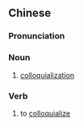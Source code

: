 {{also|口语化}}
==Chinese==
{{zh-forms|s=口语化|type=21}}

===Pronunciation===
{{zh-pron
|m=kǒuyǔhuà
|c=hau2 jyu5 faa3
|cat=n,v
}}

===Noun===
{{zh-noun}}

# [[colloquialization]]

===Verb===
{{zh-verb}}

# to [[colloquialize]]
